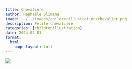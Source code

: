 ```yaml
---
title: Chevalière
author: Raphaële Slimane
image: ../../images/childrenillustration/chevalier.png
description: Petite chevalière
categories: [childrenillustration]
date: 2024-04-01
format:
  html:
    page-layout: full
---
```


![](../../images/childrenillustration/chevalier.png)

